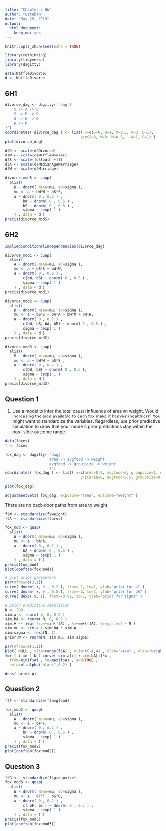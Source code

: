 ```yaml
---
title: "Chapter 6 HW"
author: "Esteban"
date: "May 29, 2019"
output: 
  html_document: 
    keep_md: yes
---
```


```r
knitr::opts_chunk$set(echo = TRUE)
```

```r
library(rethinking)
library(tidyverse)
library(dagitty)

data(WaffleDivorce)
d <- WaffleDivorce
```

## 6H1
```r
divorce_dag <- dagitty( "dag {
    S -> A -> D
    S -> M -> D
    S -> W -> D
    A -> M
}")
coordinates( divorce_dag ) <- list( x=c(S=0, W=1, M=0.5, A=0, D=1),
                                  y=c(S=0, W=0, M=0.5,   A=1, D=1) )
plot(divorce_dag)
```
```r
d$D <- scale(d$Divorce)
d$W <- scale(d$WaffleHouses)
d$S <- scale((d$South +1))
d$A <- scale(d$MedianAgeMarriage)
d$M <- scale(d$Marriage)

divorce_modS <- quap(
  alist(
    D ~ dnorm( mean=mu, sd=sigma ),
    mu <- a + bW*W + bS*S,
    a ~ dnorm( 0 , 0.2 ) ,
        bW ~ dnorm( 0 , 0.5 ) ,
        bS ~ dnorm( 0 , 0.5 ) ,
        sigma ~ dexp( 1 )
    ) , data = d )
precis(divorce_modS)
```

## 6H2
```r
impliedConditionalIndependencies(divorce_dag)

divorce_mod1 <- quap(
  alist(
    A ~ dnorm( mean=mu, sd=sigma ),
    mu <- a + bS*S + bW*W,
    a ~ dnorm( 0 , 0.2 ) ,
        c(bW, bS) ~ dnorm( 0 , 0.5 ) ,
        sigma ~ dexp( 1 )
    ) , data = d )
precis(divorce_mod1)

divorce_mod2 <- quap(
  alist(
    D ~ dnorm( mean=mu, sd=sigma ),
    mu <- a + bS*S + bA*A + bM*M + bW*W,
    a ~ dnorm( 0 , 0.2 ) ,
        c(bW, bS, bA, bM) ~ dnorm( 0 , 0.5 ) ,
        sigma ~ dexp( 1 )
    ) , data = d )
precis(divorce_mod2)

divorce_mod3 <- quap(
  alist(
    M ~ dnorm( mean=mu, sd=sigma ),
    mu <- a + bW*W + bS*S ,
    a ~ dnorm( 0 , 0.2 ) ,
        c(bW, bS) ~ dnorm( 0 , 0.5 ),
        sigma ~ dexp( 1 )
    ) , data = d )
precis(divorce_mod3)


```
## Question 1
1. Use a model to infer the total causal influence of area on weight. Would
increasing the area available to each fox make it heavier (healthier)? You
might want to standardize the variables. Regardless, use prior predictive
simulation to show that your model’s prior predictions stay within the pos-
sible outcome range.
```r
data(foxes)
f <- foxes

fox_dag <- dagitty( "dag{
                    area -> avgfood -> weight
                    avgfood -> groupsize -> weight
                    }")
coordinates( fox_dag ) <- list( x=c(area=0.5, avgfood=0, groupsize=1, weight=0.5),
                                  y=c(area=0, avgfood=0.5, groupsize=0.5, weight=1) )

plot(fox_dag)

adjustmentSets( fox_dag, exposure="area", outcome="weight" )
```
There are no back-door paths from area to weight.

```r
f$W <- standardize(f$weight)
f$A <- standardize(f$area)

fox_mod <- quap(
  alist(
    W ~ dnorm( mean=mu, sd=sigma ),
    mu <- a + bA*A,
    a ~ dnorm( 0 , 0.2 ) ,
        bA ~ dnorm( 0 , 0.5 ) ,
        sigma ~ dexp( 1 )
    ) , data = f )
precis(fox_mod)
plot(coeftab(fox_mod))

# plot prior parameters
par(mfrow=c(3,1))
curve( dnorm( x, 0 , 0.2 ), from=-1, to=1, ylab="prior for a" )
curve( dnorm( x, 0 , 0.5 ), from=-2, to=2, ylab="prior for bA" )
curve( dexp( x, 1), from=-0.01, to=5, ylab="prior for sigma" )

# prior predictive simulation
N <- 200
sim.a <- rnorm( N, 0, 0.2 ) 
sim.bA <- rnorm( N, 0, 0.5 )
sim.A <- seq( from=min(f$A) , to=max(f$A), length.out = N )
sim.mu <- sim.a + sim.bA * sim.A
sim.sigma <- rexp(N, 1) 
prior.W <- rnorm(N, sim.mu, sim.sigma)

par(mfrow=c(1,1))
plot( NULL , xlim=range(f$A) , ylim=c(-4,4) , xlab="area" , ylab="weight" )
for ( i in 1:N ) curve( sim.a[i] + sim.bA[i]*x ,
  from=min(f$A) , to=max(f$A) , add=TRUE ,
  col=col.alpha("black",0.2) )

dens( prior.W)

```

## Question 2
```r
f$F <- standardize(f$avgfood)

fox_mod2 <- quap(
  alist(
    W ~ dnorm( mean=mu, sd=sigma ),
    mu <- a + bF*F,
    a ~ dnorm( 0 , 0.2 ) ,
        bF ~ dnorm( 0 , 0.5 ) ,
        sigma ~ dexp( 1 )
    ) , data = f )
precis(fox_mod2)
plot(coeftab(fox_mod2))

```

## Question 3
```r
f$G <-  standardize(f$groupsize)
fox_mod3 <- quap(
  alist(
    W ~ dnorm( mean=mu, sd=sigma ),
    mu <- a + bF*F + bG*G,
    a ~ dnorm( 0 , 0.2 ) ,
        c( bF, bG ) ~ dnorm( 0 , 0.5 ) ,
        sigma ~ dexp( 1 )
    ) , data = f )
precis(fox_mod3)
plot(coeftab(fox_mod3))
```

